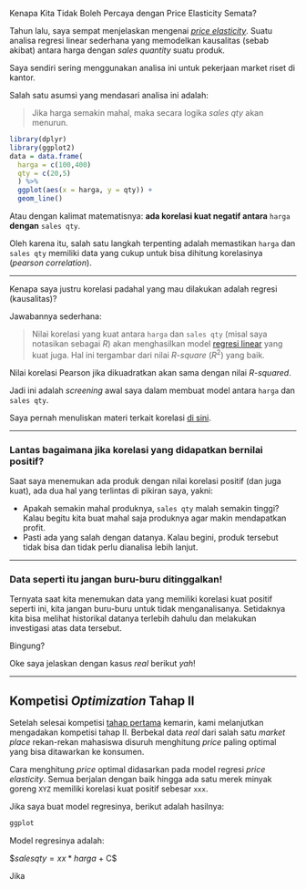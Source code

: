 Kenapa Kita Tidak Boleh Percaya dengan Price Elasticity Semata?

Tahun lalu, saya sempat menjelaskan mengenai [_price elasticity_](https://ikanx101.com/blog/blog-posting-regresi/). Suatu analisa regresi linear sederhana yang memodelkan kausalitas (sebab akibat) antara harga dengan _sales quantity_ suatu produk.

Saya sendiri sering menggunakan analisa ini untuk pekerjaan market riset di kantor. 

Salah satu asumsi yang mendasari analisa ini adalah:

> Jika harga semakin mahal, maka secara logika _sales qty_ akan menurun.

```r
library(dplyr)
library(ggplot2)
data = data.frame(
  harga = c(100,400)
  qty = c(20,5)
  ) %>%
  ggplot(aes(x = harga, y = qty)) +
  geom_line()
```

Atau dengan kalimat matematisnya: __ada korelasi kuat negatif antara__ `harga` __dengan__ `sales qty`. 

Oleh karena itu, salah satu langkah terpenting adalah memastikan `harga` dan `sales qty` memiliki data yang cukup untuk bisa dihitung korelasinya (_pearson correlation_).

---

Kenapa saya justru korelasi padahal yang mau dilakukan adalah regresi (kausalitas)?

Jawabannya sederhana:

> Nilai korelasi yang kuat antara `harga` dan `sales qty` (misal saya notasikan sebagai $R$) akan menghasilkan model [regresi linear](https://ikanx101.com/blog/belajar-regresi/) yang kuat juga. Hal ini tergambar dari nilai _R-square_ ($R^2$) yang baik.

Nilai korelasi Pearson jika dikuadratkan akan sama dengan nilai _R-squared_.

Jadi ini adalah _screening_ awal saya dalam membuat model antara `harga` dan `sales qty`.

Saya pernah menuliskan materi terkait korelasi [di sini](https://ikanx101.com/blog/materi-korelasi/).

---

### Lantas bagaimana jika korelasi yang didapatkan bernilai positif?

Saat saya menemukan ada produk dengan nilai korelasi positif (dan juga kuat), ada dua hal yang terlintas di pikiran saya, yakni:

- Apakah semakin mahal produknya, `sales qty` malah semakin tinggi? Kalau begitu kita buat mahal saja produknya agar makin mendapatkan profit.
- Pasti ada yang salah dengan datanya. Kalau begini, produk tersebut tidak bisa dan tidak perlu dianalisa lebih lanjut.

---

### Data seperti itu jangan buru-buru ditinggalkan!

Ternyata saat kita menemukan data yang memiliki korelasi kuat positif seperti ini, kita jangan buru-buru untuk tidak menganalisanya. Setidaknya kita bisa melihat historikal datanya terlebih dahulu dan melakukan investigasi atas data tersebut.

Bingung?

Oke saya jelaskan dengan kasus _real_ berikut _yah_!

---

## Kompetisi _Optimization_ Tahap II

Setelah selesai kompetisi [tahap pertama](https://ikanx101.com/blog/binary-marketplace/) kemarin, kami melanjutkan mengadakan kompetisi tahap II. Berbekal data _real_ dari salah satu _market place_ rekan-rekan mahasiswa disuruh menghitung _price_ paling optimal yang bisa ditawarkan ke konsumen.

Cara menghitung _price_ optimal didasarkan pada model regresi _price elasticity_. Semua berjalan dengan baik hingga ada satu merek minyak goreng `XYZ` memiliki korelasi kuat positif sebesar `xxx`.

Jika saya buat model regresinya, berikut adalah hasilnya:

```r
ggplot
```

Model regresinya adalah:

$$salesqty = xx*harga$ + C$

Jika
